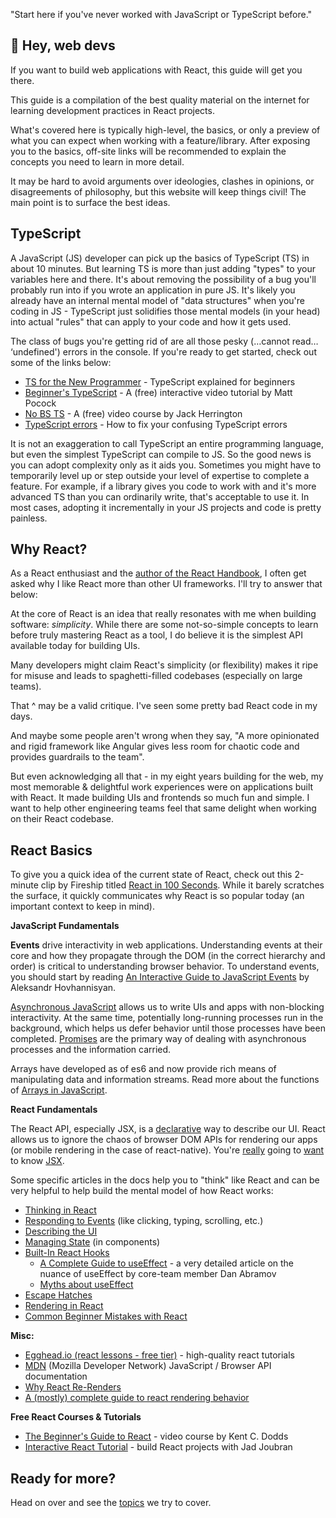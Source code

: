 
  "Start here if you've never worked with JavaScript or TypeScript before."


## 👋 Hey, web devs

If you want to build web applications with React, this guide will get you there.

This guide is a compilation of the best quality material on the internet for learning development practices in React projects.

What's covered here is typically high-level, the basics, or only a preview of what you can expect when working with a feature/library. After exposing you to the basics, off-site links will be recommended to explain the concepts you need to learn in more detail.

It may be hard to avoid arguments over ideologies, clashes in opinions, or disagreements of philosophy, but this website will keep things civil! The main point is to surface the best ideas.

## TypeScript

A JavaScript (JS) developer can pick up the basics of TypeScript (TS) in about 10 minutes. But learning TS is more than just adding "types" to your variables here and there. It's about removing the possibility of a bug you'll probably run into if you wrote an application in pure JS. It's likely you already have an internal mental model of "data structures" when you're coding in JS - TypeScript just solidifies those mental models (in your head) into actual "rules" that can apply to your code and how it gets used.

The class of bugs you're getting rid of are all those pesky (…cannot read… ‘undefined') errors in the console. If you're ready to get started, check out some of the links below:

- [TS for the New Programmer](https://www.typescriptlang.org/docs/handbook/typescript-from-scratch.html) - TypeScript explained for beginners
- [Beginner's TypeScript](https://www.totaltypescript.com/tutorials/beginners-typescript) - A (free) interactive video tutorial by Matt Pocock
- [No BS TS](https://www.youtube.com/playlist?list=PLNqp92_EXZBJYFrpEzdO2EapvU0GOJ09n) - A (free) video course by Jack Herrington
- [TypeScript errors](https://typescript.tv/errors/) - How to fix your confusing TypeScript errors

It is not an exaggeration to call TypeScript an entire programming language, but even the simplest TypeScript can compile to JS. So the good news is you can adopt complexity only as it aids you. Sometimes you might have to temporarily level up or step outside your level of expertise to complete a feature. For example, if a library gives you code to work with and it's more advanced TS than you can ordinarily write, that's acceptable to use it. In most cases, adopting it incrementally in your JS projects and code is pretty painless.

## Why React?

As a React enthusiast and the [author of the React Handbook](/team/eric-diviney), I often get asked why I like React more than other UI frameworks. I'll try to answer that below:

At the core of React is an idea that really resonates with me when building software: _simplicity_. While there are some not-so-simple concepts to learn before truly mastering React as a tool, I do believe it is the simplest API available today for building UIs.

Many developers might claim React's simplicity (or flexibility) makes it ripe for misuse and leads to spaghetti-filled codebases (especially on large teams).

That ^ may be a valid critique. I've seen some pretty bad React code in my days.

And maybe some people aren't wrong when they say, "A more opinionated and rigid framework like Angular gives less room for chaotic code and provides guardrails to the team".

But even acknowledging all that - in my eight years building for the web, my most memorable & delightful work experiences were on applications built with React. It made building UIs and frontends so much fun and simple. I want to help other engineering teams feel that same delight when working on their React codebase.

## React Basics

To give you a quick idea of the current state of React, check out this 2-minute clip by Fireship titled [React in 100 Seconds](https://www.youtube.com/watch?v=Tn6-PIqc4UM). While it barely scratches the surface, it quickly communicates why React is so popular today (an important context to keep in mind).

**JavaScript Fundamentals**

**Events** drive interactivity in web applications. Understanding events at their core and how they propagate through the DOM (in the correct hierarchy and order) is critical to understanding browser behavior. To understand events, you should start by reading [An Interactive Guide to JavaScript Events](https://www.aleksandrhovhannisyan.com/blog/interactive-guide-to-javascript-events/) by Aleksandr Hovhannisyan.

[Asynchronous JavaScript](https://developer.mozilla.org/en-US/docs/Learn/JavaScript/Asynchronous) allows us to write UIs and apps with non-blocking interactivity. At the same time, potentially long-running processes run in the background, which helps us defer behavior until those processes have been completed. [Promises](https://developer.mozilla.org/en-US/docs/Learn/JavaScript/Asynchronous/Promises) are the primary way of dealing with asynchronous processes and the information carried.

Arrays have developed as of es6 and now provide rich means of manipulating data and information streams. Read more about the functions of [Arrays in JavaScript](https://www.freecodecamp.org/news/complete-introduction-to-the-most-useful-javascript-array-methods/).

**React Fundamentals**

The React API, especially JSX, is a [declarative](https://ui.dev/imperative-vs-declarative-programming) way to describe our UI. React allows us to ignore the chaos of browser DOM APIs for rendering our apps (or mobile rendering in the case of react-native). You're [really](https://beta.reactjs.org/learn/writing-markup-with-jsx) going to [want](https://beta.reactjs.org/learn/javascript-in-jsx-with-curly-braces) to know [JSX](https://www.codecademy.com/learn/react-101/modules/react-101-jsx-u/cheatsheet).

Some specific articles in the docs help you to "think" like React and can be very helpful to help build the mental model of how React works:

- [Thinking in React](https://beta.reactjs.org/learn/thinking-in-react)
- [Responding to Events](https://beta.reactjs.org/learn/responding-to-events) (like clicking, typing, scrolling, etc.)
- [Describing the UI](https://beta.reactjs.org/learn/describing-the-ui)
- [Managing State](https://beta.reactjs.org/learn/managing-state) (in components)
- [Built-In React Hooks](https://beta.reactjs.org/reference/react)
  - [A Complete Guide to useEffect](https://overreacted.io/a-complete-guide-to-useeffect/) - a very detailed article on the nuance of useEffect by core-team member Dan Abramov
  - [Myths about useEffect](https://epicreact.dev/myths-about-useeffect/)
- [Escape Hatches](https://beta.reactjs.org/learn/escape-hatches)
- [Rendering in React](https://beta.reactjs.org/learn/render-and-commit)
- [Common Beginner Mistakes with React](https://www.joshwcomeau.com/react/common-beginner-mistakes/)

**Misc:**

- [Egghead.io (react lessons - free tier)](https://egghead.io/q/react?access_state=free) - high-quality react tutorials
- [MDN](https://developer.mozilla.org/en-US/docs/Web/JavaScript) (Mozilla Developer Network) JavaScript / Browser API documentation
- [Why React Re-Renders](https://www.joshwcomeau.com/react/why-react-re-renders/)
- [A (mostly) complete guide to react rendering behavior](https://blog.isquaredsoftware.com/2020/05/blogged-answers-a-mostly-complete-guide-to-react-rendering-behavior/)

**Free React Courses & Tutorials**

- [The Beginner's Guide to React](https://egghead.io/courses/the-beginner-s-guide-to-react) - video course by Kent C. Dodds
- [Interactive React Tutorial](https://react-tutorial.app/) - build React projects with Jad Joubran

## Ready for more?

Head on over and see the [topics](/topics) we try to cover.
